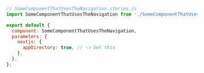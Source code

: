```js
// SomeComponentThatUsesTheNavigation.stories.js
import SomeComponentThatUsesTheNavigation from './SomeComponentThatUsesTheNavigation';

export default {
  component: SomeComponentThatUsesTheNavigation,
  parameters: {
    nextjs: {
      appDirectory: true, // 👈 Set this
    },
  },
};
```
